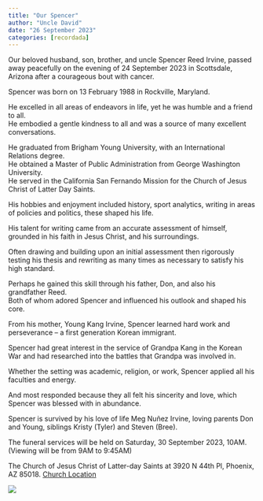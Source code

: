 ```yaml
---
title: "Our Spencer"
author: "Uncle David"
date: "26 September 2023"
categories: [recordada]
---
```


Our beloved husband, son, brother, and uncle Spencer Reed Irvine, passed away peacefully on the evening of 24 September 2023 in Scottsdale, Arizona after a courageous bout with cancer.

Spencer was born on 13 February 1988 in Rockville, Maryland.

He excelled in all areas of endeavors in life, yet he was humble and a friend to all.  
He embodied a gentle kindness to all and was a source of many excellent conversations.

He graduated from Brigham Young University, with an International Relations degree.  
He obtained a Master of Public Administration from George Washington University.  
He served in the California San Fernando Mission for the Church of Jesus Christ of Latter Day Saints.

His hobbies and enjoyment included history, sport analytics, writing in areas of policies and politics, these shaped his life.

His talent for writing came from an accurate assessment of himself, grounded in his faith in Jesus Christ, and his surroundings.

Often drawing and building upon an initial assessment then rigorously testing his thesis and rewriting as many times as necessary to satisfy his high standard.

Perhaps he gained this skill through his father, Don, and also his grandfather Reed.  
Both of whom adored Spencer and influenced his outlook and shaped his core.

From his mother, Young Kang Irvine, Spencer learned hard work and perseverance -- a first generation Korean immigrant.

Spencer had great interest in the service of Grandpa Kang in the Korean War and had researched into the battles that Grandpa was involved in.

Whether the setting was academic, religion, or work, Spencer applied all his faculties and energy.

And most responded because they all felt his sincerity and love, which Spencer was blessed with in abundance.

Spencer is survived by his love of life Meg Nuñez Irvine, loving parents Don and Young, siblings Kristy (Tyler) and Steven (Bree). 

The funeral services will be held on Saturday, 30 September 2023, 10AM.  
(Viewing will be from 9AM to 9:45AM)

The Church of Jesus Christ of Latter-day Saints at
3920 N 44th Pl, Phoenix, AZ 85018.
[Church Location](https://maps.app.goo.gl/EuyryWaA3nHQc2X29)

![](temple_cloud.jpeg)
